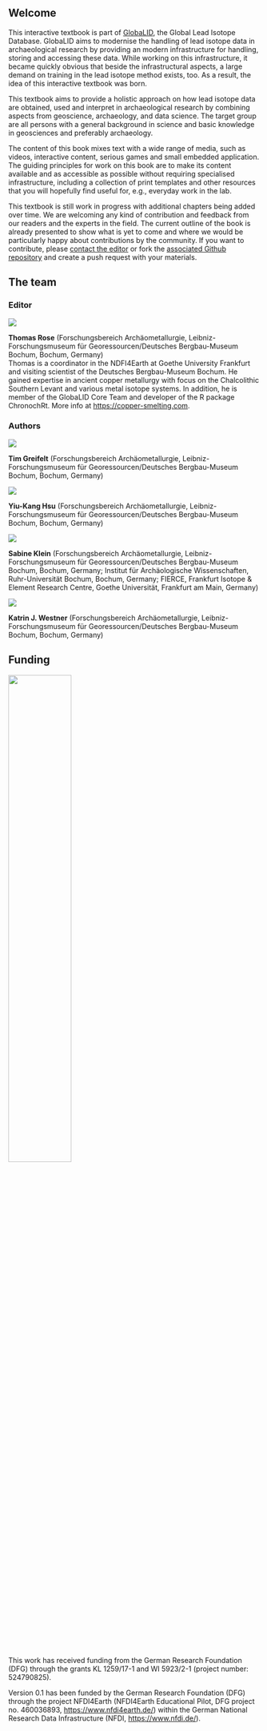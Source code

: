 ## Welcome {.unnumbered}
This interactive textbook is part of  [GlobaLID](https://archmetaldbm.github.io/Globalid/), the Global Lead Isotope Database. GlobaLID aims to modernise the handling of lead isotope data in archaeological research by providing an modern infrastructure for handling, storing and accessing these data. While working on this infrastructure, it became quickly obvious that beside the infrastructural aspects, a large demand on training in the lead isotope method exists, too. As a result, the idea of this interactive textbook was born.

This textbook aims to provide a holistic approach on how lead isotope data are obtained, used and interpret in archaeological research by combining aspects from geoscience, archaeology, and data science. The target group are all persons with a general background in science and basic knowledge in geosciences and preferably archaeology. 

The content of this book mixes text with a wide range of media, such as videos, interactive content, serious games and small embedded application. The guiding principles for work on this book are to make its content available and as accessible as possible without requiring specialised infrastructure, including a collection of print templates and other resources that you will hopefully find useful for, e.g., everyday work in the lab.  

This textbook is still work in progress with additional chapters being added over time. We are welcoming any kind of contribution and feedback from our readers and the experts in the field. The current outline of the book is already presented to show what is yet to come and where we would be particularly happy about contributions by the community. If you want to contribute, please [contact the editor](mailto:globalid@bergbaumuseum.de) or fork the [associated Github repository](https://github.com/archmetalDBM/GlobaLID-Edu) and create a push request with your materials. 

## The team

### Editor

::: {layout="[ 15 , 85 ]"}

::: {#column-image}
![](assets/TRose.png)
:::

::: {#column-text}
**Thomas Rose** (Forschungsbereich Archäometallurgie, Leibniz-Forschungsmuseum für Georessourcen/Deutsches Bergbau-Museum Bochum, Bochum, Germany) <br> Thomas is a coordinator in the NDFI4Earth at Goethe University Frankfurt and visiting scientist of the Deutsches Bergbau-Museum Bochum. He gained expertise in ancient copper metallurgy with focus on the Chalcolithic Southern Levant and various metal isotope systems. In addition, he is member of the GlobaLID Core Team and developer of the R package ChronochRt. More info at <https://copper-smelting.com>.
::: 

:::


### Authors 

::: {layout="[ 15 , 85 ]"}

::: {#column-image}
![](cover.png)
:::

::: {#column-text}
**Tim Greifelt** (Forschungsbereich Archäometallurgie, Leibniz-Forschungsmuseum für Georessourcen/Deutsches Bergbau-Museum Bochum, Bochum, Germany)
::: 

:::


::: {layout="[ 15 , 85 ]"}

::: {#column-image}
![](assets/Y-KHsu.png)
:::

::: {#column-text}
**Yiu-Kang Hsu** (Forschungsbereich Archäometallurgie, Leibniz-Forschungsmuseum für Georessourcen/Deutsches Bergbau-Museum Bochum, Bochum, Germany)
::: 

:::

::: {layout="[ 15 , 85 ]"}

::: {#column-image}
![](assets/SKlein.png)
:::

::: {#column-text}
**Sabine Klein** (Forschungsbereich Archäometallurgie, Leibniz-Forschungsmuseum für Georessourcen/Deutsches Bergbau-Museum Bochum, Bochum, Germany; Institut für Archäologische Wissenschaften, Ruhr-Universität Bochum, Bochum, Germany; FIERCE, Frankfurt Isotope & Element Research Centre, Goethe Universität, Frankfurt am Main, Germany)
::: 

:::

::: {layout="[ 15 , 85 ]"}

::: {#column-image}
![](assets/KWestner.png)
:::

::: {#column-text}
**Katrin J. Westner** (Forschungsbereich Archäometallurgie, Leibniz-Forschungsmuseum für Georessourcen/Deutsches Bergbau-Museum Bochum, Bochum, Germany)
::: 

:::

## Funding 

![](assets/dfg_logo.gif){fig-alt="DFG logo" width="50%"}

This work has received funding from the German Research Foundation (DFG) through the grants KL 1259/17-1 and WI 5923/2-1 (project number: 524790825). 

Version 0.1 has been funded by the German Research Foundation (DFG) through the project NFDI4Earth (NFDI4Earth Educational Pilot, DFG project no. 460036893, <https://www.nfdi4earth.de/>) within the German National Research Data Infrastructure (NFDI, <https://www.nfdi.de/>). 
